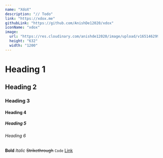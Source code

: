 ```yaml
---
name: "XdoX"
description: "// Todo"
link: "https://xdox.me"
githubLink: "https://github.com/AnishDe12020/xdox"
iconName: "xdox"
image:
  url: "https://res.cloudinary.com/anishde12020/image/upload/v1651462990/Blogfolio/og_knptwv.png"
  height: "632"
  width: "1200"
---
```


# Heading 1
## Heading 2
### Heading 3
#### Heading 4
##### Heading 5
###### Heading 6

**Bold**
*Italic*
~~Strikethrough~~
`Code`
[Link](https://nextjs.org/)

